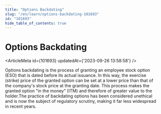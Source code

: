 ```yaml
---
title: "Options Backdating"
slug: "/en/learn/options-backdating-101693"
id: "101693"
hide_table_of_contents: true
---
```



# Options Backdating

<ArticleMeta id={101693} updatedAt={'2023-09-26 13:58:58'} />
<div className='border-solid border-b border-t-0 my-4 border-[var(--ifm-color-gray-300)]' />

Options backdating is the process of granting an employee stock option (ESO) that is dated before its actual issuance. In this way, the exercise (strike) price of the granted option can be set at a lower price than that of the company's stock price at the granting date. This process makes the granted option "in the money" (ITM) and therefore of greater value to the holder.The practice of backdating options has been considered unethical and is now the subject of regulatory scrutiny, making it far less widespread in recent years.
